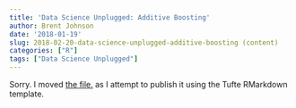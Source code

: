 ```yaml
---
title: 'Data Science Unplugged: Additive Boosting'
author: Brent Johnson
date: '2018-01-19'
slug: 2018-02-20-data-science-unplugged-additive-boosting (content)
categories: ["R"]
tags: ["Data Science Unplugged"]
---
```


Sorry. I moved [the file.](/files/Data science unplugged additive boosting bgcolor.pdf) as I attempt to publish it using the Tufte RMarkdown template. 
